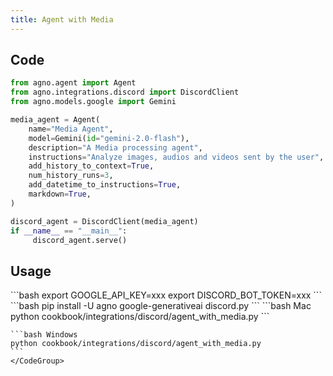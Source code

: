 ```yaml
---
title: Agent with Media
---
```


## Code

```python cookbook/integrations/discord/agent_with_media.py
from agno.agent import Agent
from agno.integrations.discord import DiscordClient
from agno.models.google import Gemini

media_agent = Agent(
    name="Media Agent",
    model=Gemini(id="gemini-2.0-flash"),
    description="A Media processing agent",
    instructions="Analyze images, audios and videos sent by the user",
    add_history_to_context=True,
    num_history_runs=3,
    add_datetime_to_instructions=True,
    markdown=True,
)

discord_agent = DiscordClient(media_agent)
if __name__ == "__main__":
     discord_agent.serve()
```

## Usage

<Steps>
  <Snippet file="create-venv-step.mdx" />

  <Step title="Set your API keys">
    ```bash
    export GOOGLE_API_KEY=xxx
    export DISCORD_BOT_TOKEN=xxx
    ```
  </Step>

  <Step title="Install libraries">
    ```bash
    pip install -U agno google-generativeai discord.py
    ```
  </Step>

  <Step title="Run Agent">
    <CodeGroup>
    ```bash Mac
    python cookbook/integrations/discord/agent_with_media.py
    ```

    ```bash Windows
    python cookbook/integrations/discord/agent_with_media.py
    ```
    </CodeGroup>
  </Step>
</Steps>
